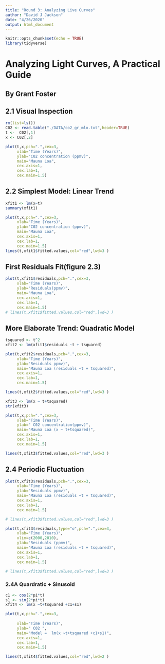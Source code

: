 ```yaml
---
title: "Round 3: Analyzing Live Curves"
author: "David J Jackson"
date: "4/26/2020"
output: html_document
---
```


```r
knitr::opts_chunk$set(echo = TRUE)
library(tidyverse)
```

# Analyzing Light Curves, A Practical Guide
## By Grant Foster

## 2.1 Visual Inspection

```r
rm(list=ls())
C02 <- read.table("./DATA/co2_gr_mlo.txt",header=TRUE)
t <-  C02[,1]
x <- C02[,2]
```
```r
plot(t,x,pch=".",cex=3,
     xlab="Time (Years)",
     ylab="C02 concentration (ppmv)",
     main="Mauna Loa",
     cex.axis=1,
     cex.lab=1,
     cex.main=1.5)
```

## 2.2 Simplest Model: Linear Trend


```r
xfit1 <- lm(x~t)
summary(xfit1)
```
```r
plot(t,x,pch=".",cex=3,
     xlab="Time (Years)",
     ylab="C02 concentration (ppmv)",
     main="Mauna Loa",
     cex.axis=1,
     cex.lab=1,
     cex.main=1.5)
lines(t,xfit1$fitted.values,col="red",lwd=3 )
```

## First Residuals Fit(figure 2.3)

```r
plot(t,xfit1$residuals,pch=".",cex=3,
     xlab="Time (Years)",
     ylab="Residuals(ppmv)",
     main="Mauna Loa",
     cex.axis=1,
     cex.lab=1,
     cex.main=1.5)
# lines(t,xfit1$fitted.values,col="red",lwd=3 )
```

##  More Elaborate Trend: Quadratic Model

```r
tsquared <- t^2
xfit2 <- lm(xfit1$residuals ~t + tsquared)
```
```r
plot(t,xfit2$residuals,pch=".",cex=3,
     xlab="Time (Years)",
     ylab="Residuals ppmv)",
     main="Mauna Loa (residuals ~t + tsquared)",
     cex.axis=1,
     cex.lab=1,
     cex.main=1.5)

lines(t,xfit2$fitted.values,col="red",lwd=3 )
```
```r
xfit3 <- lm(x ~ t+tsquared)
str(xfit3)
```
```r
plot(t,x,pch=".",cex=3,
     xlab="Time (Years)",
     ylab=" C02 concentration(ppmv)",
     main="Mauna Loa (x ~ t+tsquared)",
     cex.axis=1,
     cex.lab=1,
     cex.main=1.5)

lines(t,xfit3$fitted.values,col="red",lwd=3 )
```

## 2.4 Periodic Fluctuation

```r
plot(t,xfit3$residuals,pch=".",cex=3,
     xlab="Time (Years)",
     ylab="Residuals ppmv)",
     main="Mauna Loa (residuals ~t + tsquared)",
     cex.axis=1,
     cex.lab=1,
     cex.main=1.5)

# lines(t,xfit3$fitted.values,col="red",lwd=3 )
```


```r
plot(t,xfit3$residuals,type="o",pch=".",cex=3,
     xlab="Time (Years)",
     xlim=c(2000,2010),
     ylab="Residuals (ppmv)",
     main="Mauna Loa (residuals ~t + tsquared)",
     cex.axis=1,
     cex.lab=1,
     cex.main=1.5)

# lines(t,xfit3$fitted.values,col="red",lwd=3 )
```

### 2.4A Quardratic + Sinusoid

```r
c1 <- cos(2*pi*t)
s1 <- sin(2*pi*t)
xfit4 <- lm(x ~t+tsquared +c1+s1)
```
```r
plot(t,x,pch=".",cex=3,
     
     xlab="Time (Years)",
     ylab=" C02 ",
     main="Model =  lm(x ~t+tsquared +c1+s1)",
     cex.axis=1,
     cex.lab=1,
     cex.main=1.5)

lines(t,xfit4$fitted.values,col="red",lwd=2 )
```
